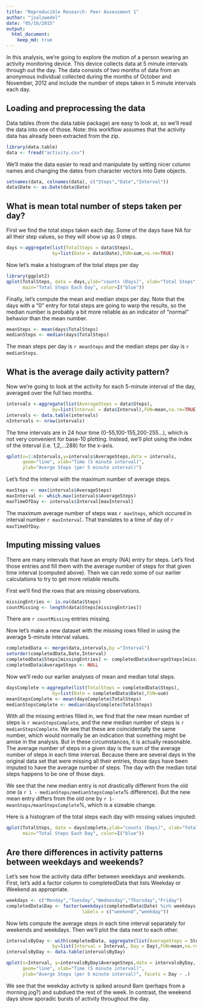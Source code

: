 ```yaml
---
title: "Reproducible Research: Peer Assessment 1"
author: "jsalzwedel"
date: "05/16/2015"
output: 
  html_document:
    keep_md: true
---
```


In this analysis, we're going to explore the motion of a person wearing an 
activity monitoring device. This device collects data at 5 minute intervals 
through out the day. The data consists of two months of data from an anonymous 
individual collected during the months of October and November, 2012 and include
the number of steps taken in 5 minute intervals each day.

## Loading and preprocessing the data

Data tables (from the data.table package) are easy to look at, so we'll read the
data into one of those.  Note: this workflow assumes that the activity data has
already been extracted from the zip.

```r
library(data.table)
data <- fread("activity.csv")
```

We'll make the data easier to read and manipulate by setting nicer column names
and changing the dates from character vectors into Date objects.

```r
setnames(data, colnames(data), c("Steps","Date","Interval"))
data$Date <- as.Date(data$Date)
```


## What is mean total number of steps taken per day?

First we find the total steps taken each day.  Some of the days have NA for all
their step values, so they will show up as 0 steps.
```r
days <-aggregate(list(TotalSteps = data$Steps),
                 by=list(Date = data$Date),FUN=sum,na.rm=TRUE)
```

Now let's make a histogram of the total steps per day

```r
library(ggplot2)
qplot(TotalSteps, data = days,ylab="counts (Days)", xlab="Total Steps", 
      main="Total Steps Each Day", color=I("blue"))

```

Finally, let's compute the mean and median steps per day.  Note that the days
with a "0" entry for total steps are going to warp the results, so the median
number is probably a bit more reliable as an indicator of "normal" behavior than
the mean number.

```r
meanSteps <- mean(days$TotalSteps)
medianSteps <- median(days$TotalSteps)
```

The mean steps per day is `r meanSteps` and the median steps per day is
`r medianSteps`.

## What is the average daily activity pattern?

Now we're going to look at the activity for each 5-minute interval of the day,
averaged over the full two months.

```r
intervals <-aggregate(list(AverageSteps = data$Steps),
                 by=list(Interval = data$Interval),FUN=mean,na.rm=TRUE)
intervals <- data.table(intervals)
nIntervals <- nrow(intervals)
```

The time intervals are in 24 hour time (0-55,100-155,200-255...), which is not
very convenient for base-10 plotting.  Instead, we'll plot using the index of 
the interval (i.e. 1,2,...288) for the x-axis.

```r
qplot(x=1:nIntervals,y=intervals$AverageSteps,data = intervals, 
      geom="line", xlab="Time (5 minute interval)", 
      ylab="Averge Steps (per 5 minute interval)")
```

Let's find the interval with the maximum number of average steps.

```r
maxSteps <- max(intervals$AverageSteps)
maxInterval <- which.max(intervals$AverageSteps)
maxTimeOfDay <- intervals$Interval[maxInterval]
```

The maximum average number of steps was `r maxSteps`, which occured in interval
number `r maxInterval`.  That translates to a time of day of `r maxTimeOfDay`.

## Imputing missing values

There are many intervals that have an empty (NA) entry for steps.  Let's find
those entries and fill them with the average number of steps for that given
time interval (computed above).  Then we can redo some of our earlier 
calculations to try to get more reliable results.

First we'll find the rows that are missing observations.
```r
missingEntries <- is.na(data$Steps)
countMissing <- length(data$Steps[missingEntries])
```

There are `r countMissing` entries missing.

Now let's make a new dataset with the missing rows filled in using the average 
5-minute interval values.
```r
completedData <- merge(data,intervals,by ="Interval")
setorder(completedData,Date,Interval)
completedData$Steps[missingEntries] <- completedData$AverageSteps[missingEntries]
completedData$AverageSteps <- NULL
```

Now we'll redo our earlier analyses of mean and median total steps.

```r
daysComplete <-aggregate(list(TotalSteps = completedData$Steps),
                 by=list(Date = completedData$Date),FUN=sum)
meanStepsComplete <- mean(daysComplete$TotalSteps)
medianStepsComplete <- median(daysComplete$TotalSteps)
```

With all the missing entries filled in, we find that the new mean number of
steps is `r meanStepsComplete`, and the new median number of steps is
`r medianStepsComplete`.  We see that these are coincidentally the same number,
which would normally be an indication that something might be amise in the 
analysis. But in these circumstances, it is actually reasonable.  The average 
number of steps in a given day is the sum of the average number of steps in each 
time interval.  Because there are several days in the original data set that 
were missing all their entries, those days have been imputed to have the average
number of steps.  The day with the median total steps happens to be one of those
days.

We see that the new median entry is not drastically different from the old one
(a `r 1 - medianSteps/medianStepsComplete`\% difference).  But the new mean
entry differs from the old one by `r 1- meanSteps/meanStepsComplete`\%, which is
a sizeable change.

Here is a histogram of the total steps each day with missing values imputed:
```r
qplot(TotalSteps, data = daysComplete,ylab="counts (Days)", xlab="Total Steps", 
      main="Total Steps Each Day", color=I("blue"))
```

## Are there differences in activity patterns between weekdays and weekends?

Let's see how the activity data differ between weekdays and weekends.  First,
let's add a factor column to completedData that lists Weekday or Weekend as
appropriate.

```r
weekdays <- c("Monday","Tuesday","Wednesday","Thursday","Friday")
completedData$Day <- factor(weekdays(completedData$Date) %in% weekdays, 
                            labels = c("weekend","weekday"))
```

Now lets compute the average steps in each time interval separately for weekends
and weekdays.  Then we'll plot the data next to each other.

```r
intervalsByDay <- with(completedData, aggregate(list(AverageSteps = Steps),
                 by=list(Interval = Interval, Day = Day),FUN=mean,na.rm=TRUE))
intervalsByDay <- data.table(intervalsByDay)

qplot(x=Interval, y=intervalsByDay$AverageSteps,data = intervalsByDay, 
      geom="line", xlab="Time (5 minute interval)", 
      ylab="Averge Steps (per 5 minute interval)", facets = Day ~ .)
```

We see that the weekday activity is spiked around 8am (perhaps from a morning 
jog?) and subdued the rest of the week.  In contrast, the weekend days show
sporadic bursts of activity throughout the day.

